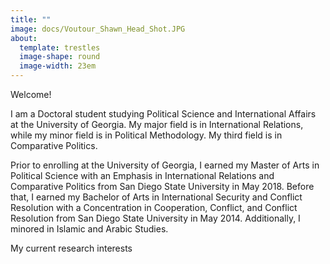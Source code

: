 ```yaml
---
title: ""
image: docs/Voutour_Shawn_Head_Shot.JPG
about:
  template: trestles
  image-shape: round
  image-width: 23em
---
```


Welcome!

I am a Doctoral student studying Political Science and International Affairs at the University of Georgia. My major field is in International Relations, while my minor field is in Political Methodology. My third field is in Comparative Politics.

Prior to enrolling at the University of Georgia, I earned my Master of Arts in Political Science with an Emphasis in International Relations and Comparative Politics from San Diego State University in May 2018. Before that, I earned my Bachelor of Arts in International Security and Conflict Resolution with a Concentration in Cooperation, Conflict, and Conflict Resolution from San Diego State University in May 2014. Additionally, I minored in Islamic and Arabic Studies.

My current research interests